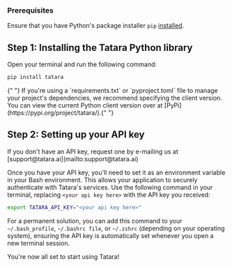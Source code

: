 ### Prerequisites

Ensure that you have Python's package installer `pip` [installed](https://pip.pypa.io/en/stable/installation/).

## Step 1: Installing the Tatara Python library

Open your terminal and run the following command:

```bash
pip install tatara
```

<Tip>
  {" "}
  If you're using a `requirements.txt` or `pyproject.toml` file to manage your project's
  dependencies, we recommend specifying the client version. You can view the current
  Python client version over at [PyPi](https://pypi.org/project/tatara/).{" "}
</Tip>

## Step 2: Setting up your API key

<Info>
  If you don't have an API key, request one by e-mailing us at
  [support@tatara.ai](mailto:support@tatara.ai)
</Info>

Once you have your API key, you'll need to set it as an environment variable in your Bash environment. This allows your application to securely authenticate with Tatara's services. Use the following command in your terminal, replacing `<your api key here>` with the API key you received:

```bash
export TATARA_API_KEY="<your api key here>"
```

For a permanent solution, you can add this command to your `~/.bash_profile`, `~/.bashrc file`, or `~/.zshrc` (depending on your operating system), ensuring the API key is automatically set whenever you open a new terminal session.

<Check> You're now all set to start using Tatara! </Check>
